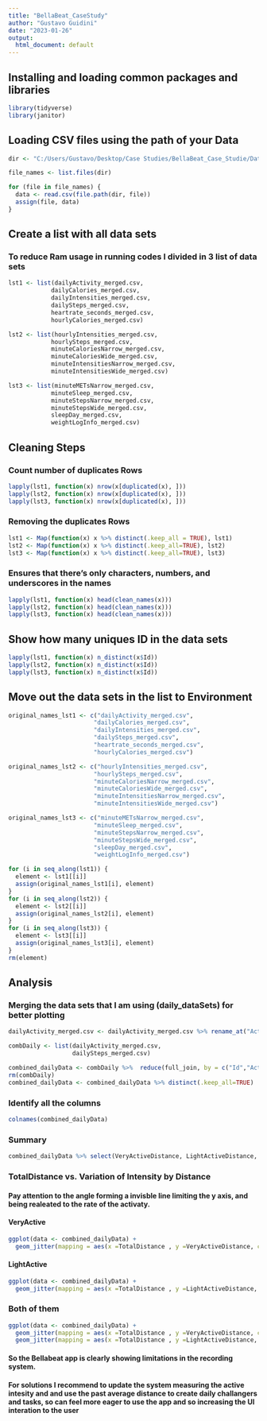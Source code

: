 ---
title: "BellaBeat_CaseStudy"
author: "Gustavo Guidini"
date: "2023-01-26"
output:
  html_document: default
---

## Installing and loading common packages and libraries
```{r install}
library(tidyverse)
library(janitor)
```


## Loading CSV files using the path of your Data
```{r read and assign}
dir <- "C:/Users/Gustavo/Desktop/Case Studies/BellaBeat_Case_Studie/Data/Fitabase Data"

file_names <- list.files(dir)

for (file in file_names) {
  data <- read.csv(file.path(dir, file))
  assign(file, data)
}
```


## Create a list with all data sets

### To reduce Ram usage in running codes I divided in 3 list of data sets
```{r list}
lst1 <- list(dailyActivity_merged.csv,
            dailyCalories_merged.csv,
            dailyIntensities_merged.csv,
            dailySteps_merged.csv,
            heartrate_seconds_merged.csv,
            hourlyCalories_merged.csv)

lst2 <- list(hourlyIntensities_merged.csv,
            hourlySteps_merged.csv,
            minuteCaloriesNarrow_merged.csv,
            minuteCaloriesWide_merged.csv,
            minuteIntensitiesNarrow_merged.csv,
            minuteIntensitiesWide_merged.csv)

lst3 <- list(minuteMETsNarrow_merged.csv,
            minuteSleep_merged.csv,
            minuteStepsNarrow_merged.csv,
            minuteStepsWide_merged.csv,
            sleepDay_merged.csv,
            weightLogInfo_merged.csv)
```


## Cleaning Steps

### Count number of duplicates Rows
```{r count duplicates}
lapply(lst1, function(x) nrow(x[duplicated(x), ]))
lapply(lst2, function(x) nrow(x[duplicated(x), ]))
lapply(lst3, function(x) nrow(x[duplicated(x), ]))
```

### Removing the duplicates Rows
```{r remove duplicates}
lst1 <- Map(function(x) x %>% distinct(.keep_all = TRUE), lst1)
lst2 <- Map(function(x) x %>% distinct(.keep_all=TRUE), lst2)
lst3 <- Map(function(x) x %>% distinct(.keep_all=TRUE), lst3)
```

### Ensures that there's only characters, numbers, and underscores in the names
```{r clean}
lapply(lst1, function(x) head(clean_names(x)))
lapply(lst2, function(x) head(clean_names(x)))
lapply(lst3, function(x) head(clean_names(x)))
```


## Show how many uniques ID in the data sets
```{r Id}
lapply(lst1, function(x) n_distinct(x$Id))
lapply(lst2, function(x) n_distinct(x$Id))
lapply(lst3, function(x) n_distinct(x$Id))
```


## Move out the data sets in the list to Environment
```{r move out files}
original_names_lst1 <- c("dailyActivity_merged.csv",
                        "dailyCalories_merged.csv",
                        "dailyIntensities_merged.csv",
                        "dailySteps_merged.csv",
                        "heartrate_seconds_merged.csv",
                        "hourlyCalories_merged.csv")

original_names_lst2 <- c("hourlyIntensities_merged.csv",
                        "hourlySteps_merged.csv",
                        "minuteCaloriesNarrow_merged.csv",
                        "minuteCaloriesWide_merged.csv",
                        "minuteIntensitiesNarrow_merged.csv",
                        "minuteIntensitiesWide_merged.csv")

original_names_lst3 <- c("minuteMETsNarrow_merged.csv",
                        "minuteSleep_merged.csv",
                        "minuteStepsNarrow_merged.csv",
                        "minuteStepsWide_merged.csv",
                        "sleepDay_merged.csv",
                        "weightLogInfo_merged.csv")

for (i in seq_along(lst1)) {
  element <- lst1[[i]]
  assign(original_names_lst1[i], element)
}
for (i in seq_along(lst2)) {
  element <- lst2[[i]]
  assign(original_names_lst2[i], element)
}
for (i in seq_along(lst3)) {
  element <- lst3[[i]]
  assign(original_names_lst3[i], element)
}
rm(element)
```


## Analysis

### Merging the data sets that I am using (daily_dataSets) for better plotting
```{r merge}
dailyActivity_merged.csv <- dailyActivity_merged.csv %>% rename_at("ActivityDate", ~"ActivityDay")

combDaily <- list(dailyActivity_merged.csv,
                  dailySteps_merged.csv)

combined_dailyData <- combDaily %>%  reduce(full_join, by = c("Id","ActivityDay"))
rm(combDaily)
combined_dailyData <- combined_dailyData %>% distinct(.keep_all=TRUE)
```

### Identify all the columns
```{r colum names}
colnames(combined_dailyData)
```

### Summary
```{r sumarry}
combined_dailyData %>% select(VeryActiveDistance, LightActiveDistance, TotalDistance ) %>%  summary()
```

### TotalDistance vs. Variation of Intensity by Distance

#### Pay attention to the angle forming a invisble line limiting the y axis, and being realeated to the rate of the activaty.

#### VeryActive
```{r plot Very}
ggplot(data <- combined_dailyData) +
  geom_jitter(mapping = aes(x =TotalDistance , y =VeryActiveDistance, color = VeryActiveDistance))
```


#### LightActive
```{r plot Light}
ggplot(data <- combined_dailyData) +
  geom_jitter(mapping = aes(x =TotalDistance , y =LightActiveDistance, color = LightActiveDistance ))
```

### Both of them
```{r both}
ggplot(data <- combined_dailyData) + 
  geom_jitter(mapping = aes(x =TotalDistance , y =VeryActiveDistance, color = "VeryActive" )) +
  geom_jitter(mapping = aes(x =TotalDistance , y =LightActiveDistance, color = "LightActive" ))
```

#### So the Bellabeat app is clearly showing limitations in the recording system.

#### For solutions I recommend to update the system measuring the active intesity and and use the past average distance to create daily challangers and tasks, so can feel more eager to use the app and so increasing the UI interation to the user




